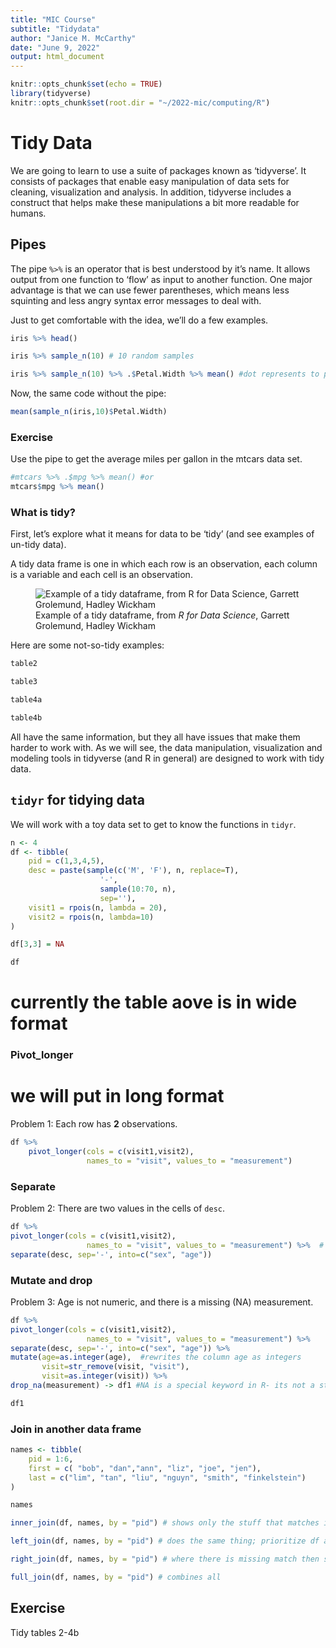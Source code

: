 ```yaml
---
title: "MIC Course"
subtitle: "Tidydata"
author: "Janice M. McCarthy"
date: "June 9, 2022"
output: html_document
---
```


```r
knitr::opts_chunk$set(echo = TRUE)
library(tidyverse)
knitr::opts_chunk$set(root.dir = "~/2022-mic/computing/R")
```
# Tidy Data

We are going to learn to use a suite of packages known as 'tidyverse'. It consists of packages that enable easy manipulation of data sets for cleaning, visualization and analysis. In addition, tidyverse includes a construct that helps make these manipulations a bit more readable for humans.

## Pipes

The pipe `%>%` is an operator that is best understood by it's name. It allows output from one function to 'flow' as input to another function. One major advantage is that we can use fewer parentheses, which means less squinting and less angry syntax error messages to deal with.

Just to get comfortable with the idea, we'll do a few examples.

```r
iris %>% head()

iris %>% sample_n(10) # 10 random samples

iris %>% sample_n(10) %>% .$Petal.Width %>% mean() #dot represents to pull numbers from 'iris'
```

Now, the same code without the pipe:

```r
mean(sample_n(iris,10)$Petal.Width)


```
### Exercise

Use the pipe to get the average miles per gallon in the mtcars data set.
```r
#mtcars %>% .$mpg %>% mean() #or
mtcars$mpg %>% mean()
```

### What is tidy?
First, let's explore what it means for data to be 'tidy' (and see examples of un-tidy data).

A tidy data frame is one in which each row is an observation, each column is a variable and each cell is an observation.

![Example of a tidy dataframe, from *R for Data Science*, Garrett Grolemund, Hadley Wickham](tidy-1.png)

Here are some not-so-tidy examples:

```r
table2

table3

table4a

table4b
```

All have the same information, but they all have issues that make them harder to work with. As we will see, the data manipulation, visualization and modeling tools in tidyverse (and R in general) are designed to work with tidy data.

## `tidyr` for tidying data

We will work with a toy data set to get to know the functions in `tidyr`.
```r
n <- 4
df <- tibble(
    pid = c(1,3,4,5),
    desc = paste(sample(c('M', 'F'), n, replace=T),
                    '-', 
                    sample(10:70, n),
                    sep=''),
    visit1 = rpois(n, lambda = 20),
    visit2 = rpois(n, lambda=10)
)

df[3,3] = NA

df

```
# currently the table aove is in wide format
### Pivot_longer
# we will put in long format
Problem 1: Each row has **2** observations.
```r
df %>% 
    pivot_longer(cols = c(visit1,visit2), 
                 names_to = "visit", values_to = "measurement")

```
### Separate

Problem 2: There are two values in the cells of `desc`.

```r

df %>% 
pivot_longer(cols = c(visit1,visit2), 
                 names_to = "visit", values_to = "measurement") %>%  # need to repeat this step from previous chunk since we didnt make permanent changes to df
separate(desc, sep='-', into=c("sex", "age"))

```

### Mutate and drop

Problem 3: Age is not numeric, and there is a missing (NA) measurement.

```r

df %>% 
pivot_longer(cols = c(visit1,visit2), 
                 names_to = "visit", values_to = "measurement") %>%
separate(desc, sep='-', into=c("sex", "age")) %>%
mutate(age=as.integer(age),  #rewrites the column age as integers
       visit=str_remove(visit, "visit"),
       visit=as.integer(visit)) %>%
drop_na(measurement) -> df1 #NA is a special keyword in R- its not a string. its put there by R when the value is missing

df1

```

### Join in another data frame

```r

names <- tibble(
    pid = 1:6,
    first = c( "bob", "dan","ann", "liz", "joe", "jen"),
    last = c("lim", "tan", "liu", "nguyn", "smith", "finkelstein")
)

names

inner_join(df, names, by = "pid") # shows only the stuff that matches in both tibbles

left_join(df, names, by = "pid") # does the same thing; prioritize df as the standard and everything from here will be kept

right_join(df, names, by = "pid") # where there is missing match then show na; prioritize names as the standard

full_join(df, names, by = "pid") # combines all
```

## Exercise

Tidy tables 2-4b